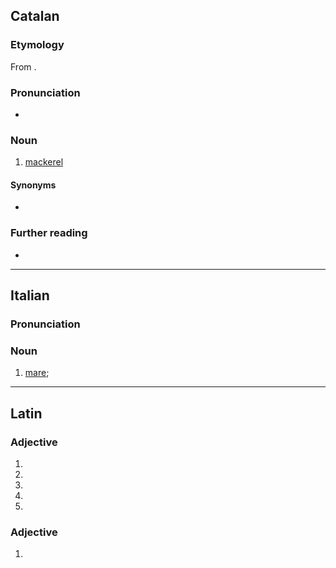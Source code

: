 ==Catalan==

===Etymology===
From {{bor|ca|es|caballa}}.

===Pronunciation===
* {{ca-IPA}}

===Noun===
{{ca-noun|f}}

# [[mackerel]]

====Synonyms====
* {{l|ca|verat}}

===Further reading===
* {{R:IEC2}}

{{topics|ca|Scombroids}}

----

==Italian==

===Pronunciation===
{{it-pr|cavàlla}}

===Noun===
{{it-noun|f}}

# [[mare]]; {{female equivalent of|it|cavallo}}

{{C|it|Female animals|Horses}}

----

==Latin==

===Adjective===
{{la-adj-form|cavalla}}

# {{inflection of|la|cavallus||nom|f|s}}
# {{inflection of|la|cavallus||nom|n|p}}
# {{inflection of|la|cavallus||acc|n|p}}
# {{inflection of|la|cavallus||voc|f|s}}
# {{inflection of|la|cavallus||voc|n|p}}

===Adjective===
{{la-adj-form|cavallā}}

# {{inflection of|la|cavallus||abl|f|s}}